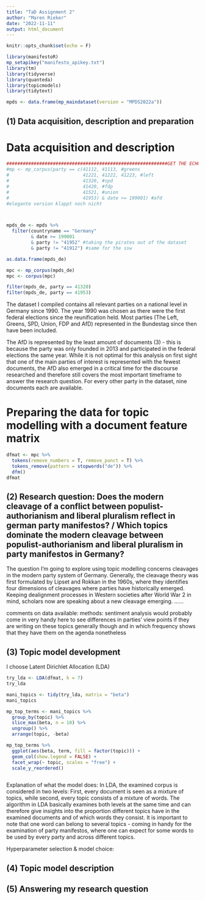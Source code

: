 ```yaml
---
title: "TaD Assignment 2"
author: "Maren Rieker"
date: "2022-11-11"
output: html_document
---
```


```r
knitr::opts_chunk$set(echo = F)

library(manifestoR)
mp_setapikey("manifesto_apikey.txt")
library(tm)
library(tidyverse)
library(quanteda)
library(topicmodels)
library(tidytext)

mpds <- data.frame(mp_maindataset(version = "MPDS2022a"))
```

## (1) Data acquisition, description and preparation

# Data acquisition and description
```r
###########################################################GET THE ECHO OUT 
#mp <- mp_corpus(party == c(41112, 41113, #greens
#                           41221, 41222, 41223, #left
#                           41320, #spd
#                           41420, #fdp
#                           41521, #union
#                           41953) & date >= 199001) #afd
#elegante version klappt noch nicht



mpds_de <- mpds %>% 
  filter(countryname == "Germany" 
         & date >= 199001
         & party != "41952" #taking the pirates out of the dataset
         & party != "41912") #same for the ssw

as.data.frame(mpds_de)

mpc <- mp_corpus(mpds_de)
mpc <- corpus(mpc)

filter(mpds_de, party == 41320)
filter(mpds_de, party == 41953)
```

The dataset I compiled contains all relevant parties on a national level in Germany since 1990. The year 1990 was chosen as there were the first federal elections since the reunification held. Most parties (The Left, Greens, SPD, Union, FDP and AfD) represented in the Bundestag since then have been included.

The AfD is represented by the least amount of documents (3) - this is because the party was only founded in 2013 and participated in the federal elections the same year. While it is not optimal for this analysis on first sight that one of the main parties of interest is represented with the fewest documents, the AfD also emerged in a critical time for the discourse researched and therefore still covers the most important timeframe to answer the research question. For every other party in the dataset, nine documents each are available.

# Preparing the data for topic modelling with a document feature matrix
```r
dfmat <- mpc %>%
  tokens(remove_numbers = T, remove_punct = T) %>%
  tokens_remove(pattern = stopwords("de")) %>%
  dfm()
dfmat
```


## (2) Research question: Does the modern cleavage of a conflict between populist-authorianism and liberal pluralism reflect in german party manifestos? / Which topics dominate the modern cleavage between populist-authorianism and liberal pluralism in party manifestos in Germany?

The question I'm going to explore using topic modelling concerns cleavages in the modern party system of Germany. Generally, the cleavage theory was first formulated by Lipset and Rokkan in the 1960s, where they identifies four dimensions of cleavages where parties have historically emerged. Keeping dealignment processes in Western societies after World War 2 in mind, scholars now are speaking about a new cleavage emerging.
......

comments on data available:
methods: sentiment analysis would probably come in very handy here to see differences in parties' view points
if they are writing on these topics generally though and in which frequency shows that they have them on the agenda nonetheless


## (3) Topic model development

I choose Latent Dirichlet Allocation (LDA)
```r
try_lda <- LDA(dfmat, k = 7)
try_lda
```
```r
mani_topics <- tidy(try_lda, matrix = "beta")
mani_topics
```

```r
mp_top_terms <- mani_topics %>%
  group_by(topic) %>%
  slice_max(beta, n = 10) %>% 
  ungroup() %>%
  arrange(topic, -beta)

mp_top_terms %>% 
  ggplot(aes(beta, term, fill = factor(topic))) +
  geom_col(show.legend = FALSE) +
  facet_wrap(~ topic, scales = "free") +
  scale_y_reordered()
```

```r

```


Explanation of what the model does:
In LDA, the examined corpus is considered in two levels: First, every document is seen as a mixture of topics, while second, every topic consists of a mixture of words. The algorithm in LDA basically examines both levels at the same time and can therefore give insights into the proportion different topics have in the examined documents and of which words they consist.
It is important to note that one word can belong to several topics - coming in handy for the examination of party manifestos, where one can expect for some words to be used by every party and across different topics.

Hyperparameter selection & model choice:




## (4) Topic model description





## (5) Answering my research question


